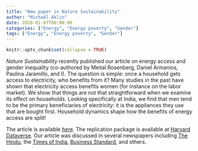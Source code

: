 ```yaml
---
title: "New paper in Nature Sustainability"
author: "Michaël Aklin"
date: 2020-01-07T00:00:00
categories: ["Energy", "Energy poverty", "Gender"]
tags: ["Energy", "Energy poverty", "Gender"]
---
```


```r
knitr::opts_chunk$set(collapse = TRUE)
```

_Nature Sustainability_ recently published our article on energy access and gender inequality (co-authored by Meital Rosenberg, Daniel Armanios, Paulina Jaramillo, and I). The question is simple: once a household gets access to electricity, who benefits from it? Many studies in the past have shown that electricity access benefits women (for instance on the labor market). We show that things are not that straightforward when we examine its effect on households. Looking specifically at India, we find that men tend to be the primary beneficiaries of electricity: it is the appliances they use that are bought first. Household dynamics shape how the benefits of energy access are split!

The article is available [here](https://www.nature.com/articles/s41893-019-0447-3){target="_blank"}. The replication package is available at [Harvard Dataverse](https://dataverse.harvard.edu/dataset.xhtml?persistentId=doi:10.7910/DVN/DRVBZY){target="_blank"}. Our article was discussed in several newspapers including [The Hindu](https://www.thehindu.com/sci-tech/electrification-in-indian-households-benefits-men-more-than-women-study/article30400757.ece), the [Times of India](https://energy.economictimes.indiatimes.com/news/power/men-benefit-more-than-women-from-electrification-in-india/72962655){target="_blank"}, [Business Standard](https://www.business-standard.com/article/pti-stories/electrification-in-indian-households-benefits-men-more-than-women-study-119122600264_1.html){target="_blank"}, and others.
